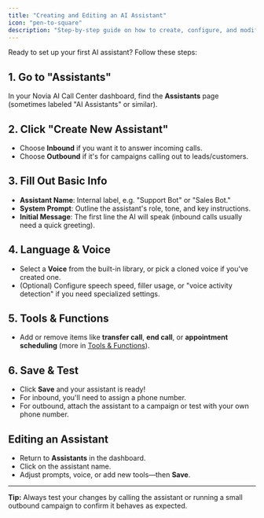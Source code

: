```yaml
---
title: "Creating and Editing an AI Assistant"
icon: "pen-to-square"
description: "Step-by-step guide on how to create, configure, and modify your AI assistants for both inbound and outbound calls"
---
```


Ready to set up your first AI assistant? Follow these steps:

## 1. Go to "Assistants"

In your Novia AI Call Center dashboard, find the **Assistants** page (sometimes labeled "AI Assistants" or similar).

## 2. Click "Create New Assistant"

- Choose **Inbound** if you want it to answer incoming calls.
- Choose **Outbound** if it's for campaigns calling out to leads/customers.

## 3. Fill Out Basic Info

- **Assistant Name**: Internal label, e.g. "Support Bot" or "Sales Bot."
- **System Prompt**: Outline the assistant's role, tone, and key instructions.
- **Initial Message**: The first line the AI will speak (inbound calls usually need a quick greeting).

## 4. Language & Voice

- Select a **Voice** from the built-in library, or pick a cloned voice if you've created one.
- (Optional) Configure speech speed, filler usage, or "voice activity detection" if you need specialized settings.

## 5. Tools & Functions

- Add or remove items like **transfer call**, **end call**, or **appointment scheduling** (more in [Tools & Functions](/ai-assistants/tools-and-functions)).

## 6. Save & Test

- Click **Save** and your assistant is ready!
- For inbound, you'll need to assign a phone number.
- For outbound, attach the assistant to a campaign or test with your own phone number.

## Editing an Assistant

- Return to **Assistants** in the dashboard.
- Click on the assistant name.
- Adjust prompts, voice, or add new tools—then **Save**.

---

**Tip:** Always test your changes by calling the assistant or running a small outbound campaign to confirm it behaves as expected.
